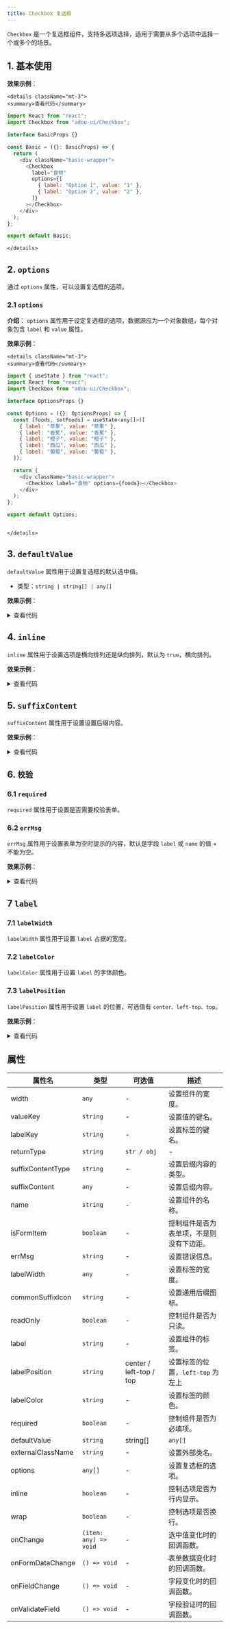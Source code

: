```yaml
---
title: Checkbox 复选框
---
```



`Checkbox` 是一个复选框组件，支持多选项选择，适用于需要从多个选项中选择一个或多个的场景。

## 1. 基本使用

**效果示例**：
<Card>
    <Basic />

    <details className="mt-3">
    <summary>查看代码</summary>

```javascript
import React from "react";
import Checkbox from "adou-ui/Checkbox";

interface BasicProps {}

const Basic = ({}: BasicProps) => {
  return (
    <div className="basic-wrapper">
      <Checkbox
        label="食物"
        options={[
          { label: "Option 1", value: "1" },
          { label: "Option 2", value: "2" },
        ]}
      ></Checkbox>
    </div>
  );
};

export default Basic;


```

    </details>
</Card>


## 2. `options`

通过 `options` 属性，可以设置复选框的选项。

### 2.1 `options`

**介绍**：
`options` 属性用于设定复选框的选项，数据源应为一个对象数组，每个对象包含 `label` 和 `value` 属性。

**效果示例**：

<Card>
    <Options />

    <details className="mt-3">
    <summary>查看代码</summary>

```javascript
import { useState } from "react";
import React from "react";
import Checkbox from "adou-ui/Checkbox";

interface OptionsProps {}

const Options = ({}: OptionsProps) => {
  const [foods, setFoods] = useState<any[]>([
    { label: "苹果", value: "苹果" },
    { label: "香蕉", value: "香蕉" },
    { label: "橙子", value: "橙子" },
    { label: "西瓜", value: "西瓜" },
    { label: "葡萄", value: "葡萄" },
  ]);

  return (
    <div className="basic-wrapper">
      <Checkbox label="食物" options={foods}></Checkbox>
    </div>
  );
};

export default Options;



```

    </details>
</Card>

## 3. `defaultValue`

`defaultValue` 属性用于设置复选框的默认选中值。

* 类型：`string | string[] | any[]`

**效果示例**：

<Card>
<DefaultValue />

<details className="mt-3">
<summary>查看代码</summary>

```javascript
import React from "react";
import Checkbox from "adou-ui/Checkbox";

interface DefaultValueProps {}

const DefaultValue = ({}: DefaultValueProps) => {
  return (
    <div className="default-value-wrapper">
      <Checkbox
        label="食物"
        options={[
          { label: "Option 1", value: "1" },
          { label: "Option 2", value: "2" },
        ]}
      ></Checkbox>
    </div>
  );
};

export default DefaultValue;


```

</details>
</Card>

## 4. `inline`

`inline` 属性用于设置选项是横向排列还是纵向排列，默认为 `true`，横向排列。

**效果示例**：

<Card>
<Inline />

<details className="mt-3">
<summary>查看代码</summary>

```javascript
import { useState } from "react";
import React from "react";
import Checkbox from "@site/src/components/adou-new-form/adou-checkbox";

interface InlineProps {}

const Inline = ({}: InlineProps) => {
  const [options, setOptions] = useState<any[]>([
    { label: "苹果", value: "苹果" },
    { label: "香蕉", value: "香蕉" },
    { label: "橙子", value: "橙子" },
    { label: "西瓜", value: "西瓜" },
    { label: "葡萄", value: "葡萄" },
  ]);

  return (
    <div className="inline-wrapper">
      <Checkbox
        label="食物"
        inline={false}
        options={options}
        defaultValue={["香蕉", "橙子"]}
      />
    </div>
  );
};

export default Inline;



```

</details>
</Card>

## 5. `suffixContent`

`suffixContent` 属性用于设置设置后缀内容。

**效果示例**：

<Card>
<SuffixContent />

<details className="mt-3">
<summary>查看代码</summary>

```javascript
import { useState } from "react";
import React from "react";
import Checkbox from "@site/src/components/adou-new-form/adou-checkbox";
import Button from "@site/src/components/adou-button";

interface SuffixContentProps {}

const SuffixContent = ({}: SuffixContentProps) => {
  const [options, setOptions] = useState<any[]>([
    { label: "苹果", value: "苹果" },
    { label: "香蕉", value: "香蕉" },
    { label: "橙子", value: "橙子" },
    { label: "西瓜", value: "西瓜" },
    { label: "葡萄", value: "葡萄" },
  ]);

  return (
    <div className="suffix-content-wrapper">
      <Checkbox
        label="食物"
        suffixContent={
          <Button type="warning" size="sm">
            选择食物
          </Button>
        }
        inline={false}
        options={options}
      />
    </div>
  );
};

export default SuffixContent;
```

</details>
</Card>

## 6. `校验`

### 6.1 `required`

`required` 属性用于设置是否需要校验表单。

### 6.2 `errMsg`

`errMsg` 属性用于设置表单为空时提示的内容，默认是字段 `label` 或 `name` 的值 + 不能为空。

**效果示例**：

<Card>
<Required />

<details className="mt-3">
<summary>查看代码</summary>

```javascript
import { useState } from "react";
import React from "react";
import Checkbox from "@site/src/components/adou-new-form/adou-checkbox";

interface RequiredProps {}

const Required = ({}: RequiredProps) => {
  const [foods, setFoods] = useState<any[]>([
    { label: "苹果", value: "苹果" },
    { label: "香蕉", value: "香蕉" },
    { label: "橙子", value: "橙子" },
    { label: "西瓜", value: "西瓜" },
    { label: "葡萄", value: "葡萄" },
  ]);

  return (
    <div className="basic-wrapper">
      <Checkbox
        required
        errMsg="请选择一种食物哦~"
        label="食物"
        options={foods}
      ></Checkbox>
    </div>
  );
};

export default Required;
```

</details>
</Card>

## 7 `label`
### 7.1 `labelWidth`

`labelWidth` 属性用于设置 `label` 占据的宽度。

### 7.2 `labelColor`

`labelColor` 属性用于设置 `label` 的字体颜色。

### 7.3 `labelPosition`

`labelPosition` 属性用于设置 `label` 的位置，可选值有 `center、left-top、top`。


**效果示例**：

<Card>
<LabelWidth />

<details className="mt-3">
<summary>查看代码</summary>

```javascript
import { useState } from "react";
import React from "react";
import Checkbox from "@site/src/components/adou-new-form/adou-checkbox";

interface RequiredProps {}

const Required = ({}: RequiredProps) => {
  const [foods, setFoods] = useState<any[]>([
    { label: "苹果", value: "苹果" },
    { label: "香蕉", value: "香蕉" },
    { label: "橙子", value: "橙子" },
    { label: "西瓜", value: "西瓜" },
    { label: "葡萄", value: "葡萄" },
  ]);

  return (
    <div className="basic-wrapper">
      <Checkbox
        required
        errMsg="请选择一种食物哦~"
        label="食物"
        options={foods}
      ></Checkbox>
    </div>
  );
};

export default Required;
```
</details>
</Card>


## 属性

| 属性名 | 类型 | 可选值 | 描述 |
| ---- | ---- | ---- | ---- |
| width | `any` | - | 设置组件的宽度。 |
| valueKey | `string` | - | 设置值的键名。 |
| labelKey | `string` | - | 设置标签的键名。 |
| returnType | `string` | `str / obj` | - | 设置返回值的类型。 |
| suffixContentType | `string` | - | 设置后缀内容的类型。 |
| suffixContent | `any` | - | 设置后缀内容。 |
| name | `string` | - | 设置组件的名称。 |
| isFormItem | `boolean` | - | 控制组件是否为表单项，不是则没有下边距。 |
| errMsg | `string` | - | 设置错误信息。 |
| labelWidth | `any` | - | 设置标签的宽度。 |
| commonSuffixIcon | `string` | - | 设置通用后缀图标。 |
| readOnly | `boolean` | - | 控制组件是否为只读。 |
| label | `string` | - | 设置组件的标签。 |
| labelPosition | `string` | center  / left-top / top | 设置标签的位置，`left-top` 为左上 |
| labelColor | `string` | - | 设置标签的颜色。 |
| required | `boolean` | - | 控制组件是否为必填项。 |
| defaultValue | `string` | string[] | `any[]` | - | 设置默认选中值。 |
| externalClassName | `string` | - | 设置外部类名。 |
| options | `any[]` | - | 设置复选框的选项。 |
| inline | `boolean` | - | 控制选项是否为行内显示。 |
| wrap | `boolean` | - | 控制选项是否换行。 |
| onChange | `(item: any) => void` | - | 选中值变化时的回调函数。 |
| onFormDataChange | `() => void` | - | 表单数据变化时的回调函数。 |
| onFieldChange | `() => void` | - | 字段变化时的回调函数。 |
| onValidateField | `() => void` | - | 字段验证时的回调函数。 |
